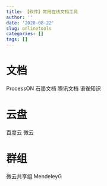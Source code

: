 ```yaml
---
title: 【软件】常用在线文档工具
author: ''
date: '2020-08-22'
slug: onlinetools
categories: []
tags: []
---
```


# 文档
ProcessON
石墨文档
腾讯文档
语雀知识

# 云盘
百度云
微云

# 群组
微云共享组
MendeleyG

